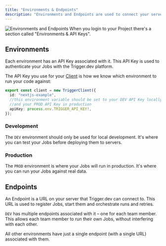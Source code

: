 ```yaml
---
title: "Environments & Endpoints"
description: "Environments and Endpoints are used to connect your server to the Trigger.dev platform."
---
```


![Environments and Endpoints](/images/environments.png)
When you login to your Project there's a section called "Environments & API Keys".

## Environments

Each environment has an API Key associated with it. This API Key is used to authenticate your Jobs with the Trigger.dev platform.

The API Key you use for your [Client](/documentation/concepts/client-adaptors) is how we know which environment to run your code against:

```ts
export const client = new TriggerClient({
  id: "nextjs-example",
  //this environment variable should be set to your DEV API Key locally,
  //and your PROD API Key in production
  apiKey: process.env.TRIGGER_API_KEY!,
});
```

### Development

The `DEV` environment should only be used for local development. It's where you can test your Jobs before deploying them to servers.

<Snippet file="scheduled-dev-warning.mdx" />

### Production

The `PROD` environment is where your Jobs will run in production. It's where you can run your Jobs against real data.

## Endpoints

An Endpoint is a URL on your server that Trigger.dev can connect to. This URL is used to register Jobs, start them and orchestrate runs and retries.

`DEV` has multiple endpoints associated with it – one for each team member. This allows each team member to run their own Jobs, without interfering with each other.

All other environments have just a single endpoint (with a single URL) associated with them.
